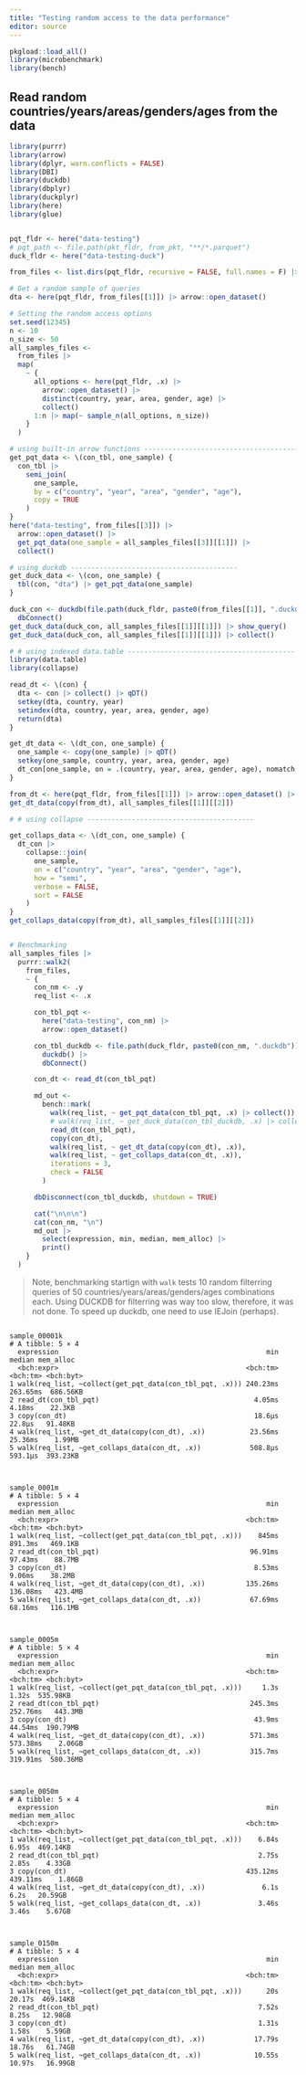 ```yaml
---
title: "Testing random access to the data performance"
editor: source
---
```


```r
pkgload::load_all()
library(microbenchmark)
library(bench)
```

## Read random countries/years/areas/genders/ages from the data

```r
library(purrr)
library(arrow)
library(dplyr, warn.conflicts = FALSE)
library(DBI)
library(duckdb)
library(dbplyr)
library(duckplyr)
library(here)
library(glue)


pqt_fldr <- here("data-testing")
# pqt_path <- file.path(pkt_fldr, from_pkt, "**/*.parquet")
duck_fldr <- here("data-testing-duck")

from_files <- list.dirs(pqt_fldr, recursive = FALSE, full.names = F) |> sort()

# Get a random sample of queries
dta <- here(pqt_fldr, from_files[[1]]) |> arrow::open_dataset()

# Setting the random access options
set.seed(12345)
n <- 10
n_size <- 50
all_samples_files <-
  from_files |>
  map(
    ~ {
      all_options <- here(pqt_fldr, .x) |>
        arrow::open_dataset() |>
        distinct(country, year, area, gender, age) |>
        collect()
      1:n |> map(~ sample_n(all_options, n_size))
    }
  )

# using built-in arrow functions -------------------------------------------
get_pqt_data <- \(con_tbl, one_sample) {
  con_tbl |>
    semi_join(
      one_sample,
      by = c("country", "year", "area", "gender", "age"),
      copy = TRUE
    )
}
here("data-testing", from_files[[3]]) |>
  arrow::open_dataset() |>
  get_pqt_data(one_sample = all_samples_files[[3]][[1]]) |>
  collect()

# using duckdb -----------------------------------------
get_duck_data <- \(con, one_sample) {
  tbl(con, "dta") |> get_pqt_data(one_sample)
}

duck_con <- duckdb(file.path(duck_fldr, paste0(from_files[[1]], ".duckdb"))) |>
  dbConnect()
get_duck_data(duck_con, all_samples_files[[1]][[1]]) |> show_query()
get_duck_data(duck_con, all_samples_files[[1]][[1]]) |> collect()

# # using indexed data.table -----------------------------------------
library(data.table)
library(collapse)

read_dt <- \(con) {
  dta <- con |> collect() |> qDT()
  setkey(dta, country, year)
  setindex(dta, country, year, area, gender, age)
  return(dta)
}

get_dt_data <- \(dt_con, one_sample) {
  one_sample <- copy(one_sample) |> qDT()
  setkey(one_sample, country, year, area, gender, age)
  dt_con[one_sample, on = .(country, year, area, gender, age), nomatch = 0]
}

from_dt <- here(pqt_fldr, from_files[[1]]) |> arrow::open_dataset() |> read_dt()
get_dt_data(copy(from_dt), all_samples_files[[1]][[2]])

# # using collapse -----------------------------------------

get_collaps_data <- \(dt_con, one_sample) {
  dt_con |>
    collapse::join(
      one_sample,
      on = c("country", "year", "area", "gender", "age"),
      how = "semi",
      verbose = FALSE,
      sort = FALSE
    )
}
get_collaps_data(copy(from_dt), all_samples_files[[1]][[2]])


# Benchmarking
all_samples_files |>
  purrr::walk2(
    from_files,
    ~ {
      con_nm <- .y
      req_list <- .x

      con_tbl_pqt <-
        here("data-testing", con_nm) |>
        arrow::open_dataset()

      con_tbl_duckdb <- file.path(duck_fldr, paste0(con_nm, ".duckdb")) |>
        duckdb() |>
        dbConnect()

      con_dt <- read_dt(con_tbl_pqt)

      md_out <-
        bench::mark(
          walk(req_list, ~ get_pqt_data(con_tbl_pqt, .x) |> collect()),
          # walk(req_list, ~ get_duck_data(con_tbl_duckdb, .x) |> collect()),
          read_dt(con_tbl_pqt),
          copy(con_dt),
          walk(req_list, ~ get_dt_data(copy(con_dt), .x)),
          walk(req_list, ~ get_collaps_data(con_dt, .x)),
          iterations = 3,
          check = FALSE
        )

      dbDisconnect(con_tbl_duckdb, shutdown = TRUE)

      cat("\n\n\n")
      cat(con_nm, "\n")
      md_out |>
        select(expression, min, median, mem_alloc) |>
        print()
    }
  )
```


> Note, benchmarking startign with `walk` tests 10 random filterring queries of 50 countries/years/areas/genders/ages combinations each.
> Using DUCKDB for filterring was way too slow, therefore, it was not done.
> To speed up duckdb, one need to use IEJoin (perhaps). 


```

sample_00001k 
# A tibble: 5 × 4
  expression                                                   min   median mem_alloc
  <bch:expr>                                              <bch:tm> <bch:tm> <bch:byt>
1 walk(req_list, ~collect(get_pqt_data(con_tbl_pqt, .x))) 240.23ms 263.65ms  686.56KB
2 read_dt(con_tbl_pqt)                                      4.05ms   4.18ms    22.3KB
3 copy(con_dt)                                              18.6µs   22.8µs   91.48KB
4 walk(req_list, ~get_dt_data(copy(con_dt), .x))           23.56ms  25.36ms    1.99MB
5 walk(req_list, ~get_collaps_data(con_dt, .x))            508.8µs  593.1µs  393.23KB
                     


sample_0001m 
# A tibble: 5 × 4
  expression                                                   min   median mem_alloc
  <bch:expr>                                              <bch:tm> <bch:tm> <bch:byt>
1 walk(req_list, ~collect(get_pqt_data(con_tbl_pqt, .x)))    845ms  891.3ms   469.1KB
2 read_dt(con_tbl_pqt)                                     96.91ms  97.43ms    88.7MB
3 copy(con_dt)                                              8.53ms   9.06ms    38.2MB
4 walk(req_list, ~get_dt_data(copy(con_dt), .x))          135.26ms 136.08ms   423.4MB
5 walk(req_list, ~get_collaps_data(con_dt, .x))            67.69ms  68.16ms   116.1MB
                     


sample_0005m 
# A tibble: 5 × 4
  expression                                                   min   median mem_alloc
  <bch:expr>                                              <bch:tm> <bch:tm> <bch:byt>
1 walk(req_list, ~collect(get_pqt_data(con_tbl_pqt, .x)))     1.3s    1.32s  535.98KB
2 read_dt(con_tbl_pqt)                                     245.3ms 252.76ms   443.3MB
3 copy(con_dt)                                              43.9ms  44.54ms  190.79MB
4 walk(req_list, ~get_dt_data(copy(con_dt), .x))           571.3ms 573.38ms    2.06GB
5 walk(req_list, ~get_collaps_data(con_dt, .x))            315.7ms 319.91ms  580.36MB
                     


sample_0050m 
# A tibble: 5 × 4
  expression                                                   min   median mem_alloc
  <bch:expr>                                              <bch:tm> <bch:tm> <bch:byt>
1 walk(req_list, ~collect(get_pqt_data(con_tbl_pqt, .x)))    6.84s    6.95s  469.14KB
2 read_dt(con_tbl_pqt)                                       2.75s    2.85s    4.33GB
3 copy(con_dt)                                            435.12ms 439.11ms    1.86GB
4 walk(req_list, ~get_dt_data(copy(con_dt), .x))              6.1s     6.2s   20.59GB
5 walk(req_list, ~get_collaps_data(con_dt, .x))              3.46s    3.46s    5.67GB
                     


sample_0150m 
# A tibble: 5 × 4
  expression                                                   min   median mem_alloc
  <bch:expr>                                              <bch:tm> <bch:tm> <bch:byt>
1 walk(req_list, ~collect(get_pqt_data(con_tbl_pqt, .x)))      20s   20.17s  469.14KB
2 read_dt(con_tbl_pqt)                                       7.52s    8.25s   12.98GB
3 copy(con_dt)                                               1.31s    1.58s    5.59GB
4 walk(req_list, ~get_dt_data(copy(con_dt), .x))            17.79s   18.76s   61.74GB
5 walk(req_list, ~get_collaps_data(con_dt, .x))             10.55s   10.97s   16.99GB

```




